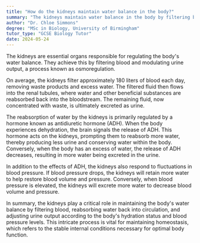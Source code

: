 ```yaml
---
title: "How do the kidneys maintain water balance in the body?"
summary: "The kidneys maintain water balance in the body by filtering blood and adjusting urine output accordingly."
author: "Dr. Chloe Simmons"
degree: "MSc in Biology, University of Birmingham"
tutor_type: "GCSE Biology Tutor"
date: 2024-05-24
---
```


The kidneys are essential organs responsible for regulating the body's water balance. They achieve this by filtering blood and modulating urine output, a process known as osmoregulation.

On average, the kidneys filter approximately $180$ liters of blood each day, removing waste products and excess water. The filtered fluid then flows into the renal tubules, where water and other beneficial substances are reabsorbed back into the bloodstream. The remaining fluid, now concentrated with waste, is ultimately excreted as urine.

The reabsorption of water by the kidneys is primarily regulated by a hormone known as antidiuretic hormone (ADH). When the body experiences dehydration, the brain signals the release of ADH. This hormone acts on the kidneys, prompting them to reabsorb more water, thereby producing less urine and conserving water within the body. Conversely, when the body has an excess of water, the release of ADH decreases, resulting in more water being excreted in the urine.

In addition to the effects of ADH, the kidneys also respond to fluctuations in blood pressure. If blood pressure drops, the kidneys will retain more water to help restore blood volume and pressure. Conversely, when blood pressure is elevated, the kidneys will excrete more water to decrease blood volume and pressure.

In summary, the kidneys play a critical role in maintaining the body's water balance by filtering blood, reabsorbing water back into circulation, and adjusting urine output according to the body's hydration status and blood pressure levels. This intricate process is vital for maintaining homeostasis, which refers to the stable internal conditions necessary for optimal body function.
    